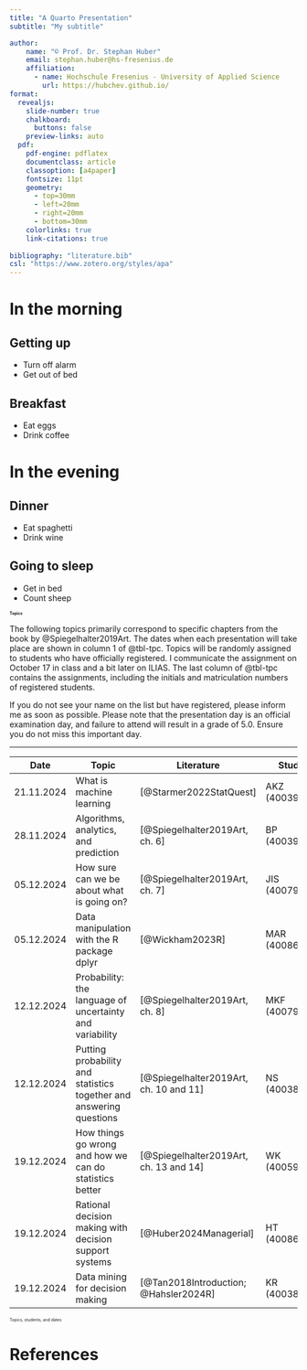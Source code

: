 ```yaml
---
title: "A Quarto Presentation"
subtitle: "My subtitle"

author:
    name: "© Prof. Dr. Stephan Huber"
    email: stephan.huber@hs-fresenius.de
    affiliation:
      - name: Hochschule Fresenius - University of Applied Science
        url: https://hubchev.github.io/
format:
  revealjs: 
    slide-number: true
    chalkboard: 
      buttons: false
    preview-links: auto
  pdf: 
    pdf-engine: pdflatex
    documentclass: article
    classoption: [a4paper]
    fontsize: 11pt
    geometry:
      - top=30mm
      - left=20mm
      - right=20mm
      - bottom=30mm
    colorlinks: true
    link-citations: true
    
bibliography: "literature.bib"
csl: "https://www.zotero.org/styles/apa"
---
```


# In the morning

## Getting up

- Turn off alarm
- Get out of bed

## Breakfast

- Eat eggs
- Drink coffee

# In the evening

## Dinner

- Eat spaghetti
- Drink wine

## Going to sleep

- Get in bed
- Count sheep


# Topics {style="font-size: 50%;"}

The following topics primarily correspond to specific chapters from the book by @Spiegelhalter2019Art. The dates when each presentation will take place are shown in column 1 of  @tbl-tpc. Topics will be randomly assigned to students who have officially registered. I communicate the assignment on October 17 in class and a bit later on ILIAS. The last column of @tbl-tpc contains the assignments, including the initials and matriculation numbers of registered students.

If you do not see your name on the list but have registered, please inform me as soon as possible. Please note that the presentation day is an official examination day, and failure to attend will result in a grade of 5.0. Ensure you do not miss this important day.

---

::: {#tbl-tpc style="font-size: 50%;"} 

| Date       | Topic                                                | Literature                                 | Student          |
|------------|------------------------------------------------------|---------------------------------|-------------|
| 21.11.2024 | What is machine learning                             | [@Starmer2022StatQuest]                   | AKZ (400391308)  |
| 28.11.2024 | Algorithms, analytics, and prediction               | [@Spiegelhalter2019Art, ch. 6]            | BP (400394562)   |
| 05.12.2024 | How sure can we be about what is going on?          | [@Spiegelhalter2019Art, ch. 7]            | JIS (400792151)  |
| 05.12.2024 | Data manipulation with the R package dplyr           | [@Wickham2023R]                            | MAR (400862115)  |
| 12.12.2024 | Probability: the language of uncertainty and variability | [@Spiegelhalter2019Art, ch. 8]            | MKF (400797123)  |
| 12.12.2024 | Putting probability and statistics together and answering questions | [@Spiegelhalter2019Art, ch. 10 and 11]    | NS (400383355)   |
| 19.12.2024 | How things go wrong and how we can do statistics better | [@Spiegelhalter2019Art, ch. 13 and 14]    | WK (400594759)   |
| 19.12.2024 | Rational decision making with decision support systems | [@Huber2024Managerial]    | HT (400861287)   |
| 19.12.2024 | Data mining for decision making  | [@Tan2018Introduction; @Hahsler2024R]    | KR (400383363)   |


Topics, students, and dates
:::


# References

::: {#refs}
:::
